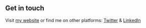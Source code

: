 ## Get in touch

Visit [my website](https://www.damiankrolik.com) or find me on other platforms: [Twitter](https://www.twitter.com/damiankrolik_com) & [LinkedIn](https://www.linkedin.com/in/lennart-joergens/)

